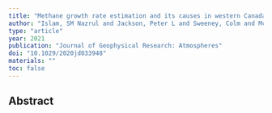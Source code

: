 ```yaml
---
title: "Methane growth rate estimation and its causes in western Canada using satellite observations"
author: "Islam, SM Nazrul and Jackson, Peter L and Sweeney, Colm and McKain, Kathryn and Frankenberg, Christian and Aben, Ilse and Parker, Robert J and Boesch, Hartmut and Wunch, Debra"
type: "article"
year: 2021
publication: "Journal of Geophysical Research: Atmospheres"
doi: "10.1029/2020jd033948"
materials: ""
toc: false
---
```


## Abstract

